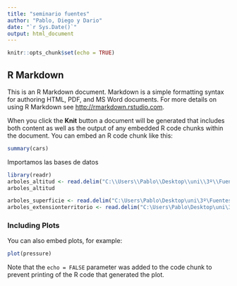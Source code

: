 ```yaml
---
title: "seminario fuentes"
author: "Pablo, Diego y Dario"
date: "`r Sys.Date()`"
output: html_document
---
```


```r
knitr::opts_chunk$set(echo = TRUE)
```

## R Markdown

This is an R Markdown document. Markdown is a simple formatting syntax for authoring HTML, PDF, and MS Word documents. For more details on using R Markdown see <http://rmarkdown.rstudio.com>.

When you click the **Knit** button a document will be generated that includes both content as well as the output of any embedded R code chunks within the document. You can embed an R code chunk like this:

```r
summary(cars)
```
Importamos las bases de datos
```r
library(readr)
arboles_altitud <- read.delim("C:\\Users\\Pablo\\Desktop\\uni\\3º\\Fuentes\\SeminarioFuentes\\Datos_arboles\\provincia_superficie_altura.csv", delim = ",")
arboles_altitud

```
```r
arboles_superficie <- read.delim("C:\Users\Pablo\Desktop\uni\3º\Fuentes\SeminarioFuentes\Datos_arboles\provincia_superficie_uso.csv", delim = ",")
arboles_extensionterritorio <- read.delim("C:\Users\Pablo\Desktop\uni\3º\Fuentes\SeminarioFuentes\Datos_arboles\provincia_extensionterritorio.csv", delim =",")
```


### Including Plots

You can also embed plots, for example:

```r
plot(pressure)
```

Note that the `echo = FALSE` parameter was added to the code chunk to prevent printing of the R code that generated the plot.
